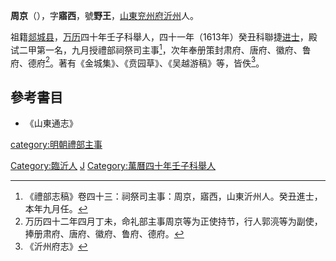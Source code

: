 '''周京'''（{{bd|?||？|catIdx=Z周}}），字'''寤西'''，號'''野王'''，[[山東|山東]][[兖州府|兖州府]][[沂州|沂州]]人。

祖籍[[郯城县|郯城县]]，[[万历|万历]]四十年壬子科舉人，四十一年（1613年）癸丑科聯捷[[进士|进士]]，殿试二甲第一名，九月授禮部祠祭司主事<ref>《禮部志稿》卷四十三：祠祭司主事：周京，寤西，山東沂州人。癸丑進士，本年九月任。</ref>，次年奉册策封肃府、唐府、徽府、鲁府、德府<ref>万历四十二年四月丁未，命礼部主事周京等为正使持节，行人郭湸等为副使，捧册肃府、唐府、徽府、鲁府、德府。</ref>。著有《金城集》、《贲园草》、《吴越游稿》等，皆佚<ref>《沂州府志》</ref>。

== 參考書目 ==
{{reflist}}
*《山東通志》

{{萬曆四十一年癸丑科殿試金榜}}
{{DEFAULTSORT:Zhou周}}
[[category:明朝禮部主事|category:明朝禮部主事]]
[[Category:臨沂人|Category:臨沂人]]
[[Category:周姓|J]]
[[Category:萬曆四十年壬子科舉人|Category:萬曆四十年壬子科舉人]]